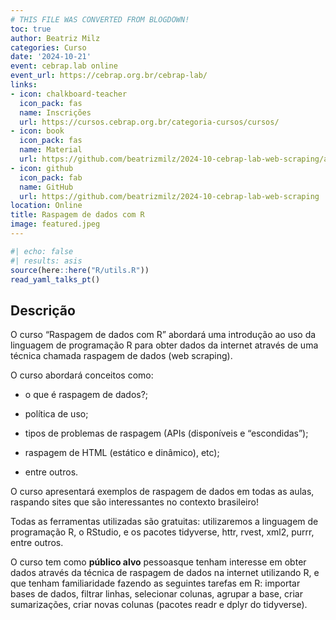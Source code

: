 ```yaml
---
# THIS FILE WAS CONVERTED FROM BLOGDOWN!
toc: true
author: Beatriz Milz
categories: Curso
date: '2024-10-21'
event: cebrap.lab online
event_url: https://cebrap.org.br/cebrap-lab/
links:
- icon: chalkboard-teacher
  icon_pack: fas
  name: Inscrições
  url: https://cursos.cebrap.org.br/categoria-cursos/cursos/
- icon: book
  icon_pack: fas
  name: Material
  url: https://github.com/beatrizmilz/2024-10-cebrap-lab-web-scraping/archive/refs/heads/main.zip
- icon: github
  icon_pack: fab
  name: GitHub
  url: https://github.com/beatrizmilz/2024-10-cebrap-lab-web-scraping
location: Online
title: Raspagem de dados com R
image: featured.jpeg
---
```


```r
#| echo: false
#| results: asis
source(here::here("R/utils.R"))
read_yaml_talks_pt()
```

## Descrição

O curso “Raspagem de dados com R” abordará uma introdução ao uso da
linguagem de programação R para obter dados da internet através de uma
técnica chamada raspagem de dados (web scraping).

O curso abordará conceitos como:

- o que é raspagem de dados?;

- política de uso;

- tipos de problemas de raspagem (APIs (disponíveis e “escondidas”);

- raspagem de HTML (estático e dinâmico), etc);

- entre outros.


O curso apresentará exemplos de raspagem de dados em todas as aulas,
raspando sites que são interessantes no contexto brasileiro!

Todas as ferramentas utilizadas são gratuitas: utilizaremos a linguagem
de programação R, o RStudio, e os pacotes tidyverse, httr, rvest, xml2,
purrr, entre outros.

O curso tem como **público alvo** pessoasque tenham interesse em obter
dados através da técnica de raspagem de dados na internet utilizando R,
e que tenham familiaridade fazendo as seguintes tarefas em R: importar
bases de dados, filtrar linhas, selecionar colunas, agrupar a base,
criar sumarizações, criar novas colunas (pacotes readr e dplyr do
tidyverse).
